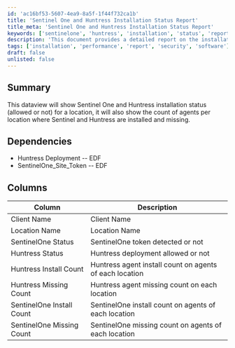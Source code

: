 ```yaml
---
id: 'ac16bf53-5607-4ea9-8a5f-1f44f732ca1b'
title: 'Sentinel One and Huntress Installation Status Report'
title_meta: 'Sentinel One and Huntress Installation Status Report'
keywords: ['sentinelone', 'huntress', 'installation', 'status', 'report', 'agents']
description: 'This document provides a detailed report on the installation status of Sentinel One and Huntress for various locations. It includes information on whether the installations are allowed, the count of agents installed, and the count of missing agents for both Sentinel One and Huntress at each location.'
tags: ['installation', 'performance', 'report', 'security', 'software']
draft: false
unlisted: false
---
```

## Summary

This dataview will show Sentinel One and Huntress installation status (allowed or not) for a location, it will also show the count of agents per location where Sentinel and Huntress are installed and missing.

## Dependencies

- Huntress Deployment -- EDF
- SentinelOne_Site_Token -- EDF

## Columns

| Column                      | Description                                               |
|-----------------------------|-----------------------------------------------------------|
| Client Name                 | Client Name                                              |
| Location Name               | Location Name                                            |
| SentinelOne Status          | SentinelOne token detected or not                        |
| Huntress Status             | Huntress deployment allowed or not                       |
| Huntress Install Count      | Huntress agent install count on agents of each location  |
| Huntress Missing Count      | Huntress agent missing count on each location            |
| SentinelOne Install Count   | SentinelOne install count on agents of each location     |
| SentinelOne Missing Count   | SentinelOne missing count on agents of each location     |












